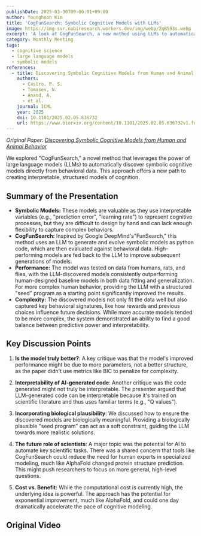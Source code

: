 ```yaml
---
publishDate: 2025-03-30T09:00:01+09:00
author: Younghoon Kim
title: 'CogFunSearch: Symbolic Cognitive Models with LLMs'
image: https://img-svr.nabiresearch.workers.dev/img/webp/ZqB593s.webp
excerpt: 'A look at CogFunSearch, a new method using LLMs to automatically discover symbolic cognitive models from human and animal behavior.'
category: Monthly Meeting
tags:
  - cognitive science
  - large language models
  - symbolic models
references:
  - title: Discovering Symbolic Cognitive Models from Human and Animal Behavior
    authors:
      - Castro, P. S.
      - Tomasev, N.
      - Anand, A.
      - et al.
    journal: ICML
    year: 2025
    doi: 10.1101/2025.02.05.636732
    url: https://www.biorxiv.org/content/10.1101/2025.02.05.636732v1.full
---
```



_Original Paper: [Discovering Symbolic Cognitive Models from Human and Animal Behavior](https://www.biorxiv.org/content/10.1101/2025.02.05.636732v1.full)_

We explored "CogFunSearch," a novel method that leverages the power of large
language models (LLMs) to automatically discover symbolic cognitive models
directly from behavioral data. This approach offers a new path to creating
interpretable, structured models of cognition.

## Summary of the Presentation

- **Symbolic Models:** These models are valuable as they use interpretable
  variables (e.g., "prediction error", "learning rate") to represent cognitive
  processes, but they are difficult to design by hand and can lack enough
  flexibility to capture complex behaviors.
- **CogFunSearch:** Inspired by Google DeepMind's"FunSearch," this method uses an
  LLM to generate and evolve symbolic models as python code, which are then
  evaluated against behavioral data. High-performing models are fed back to the
  LLM to improve subsequent generations of models.
- **Performance:** The model was tested on data from humans, rats, and flies, with
  the LLM-discovered models consistently outperforming human-designed baseline
  models in both data fitting and generalization. For more complex human behavior,
  providing the LLM with a structured "seed" program as a starting point
  significantly improved the results.
- **Complexity:** The discovered models not only fit the data well but also captured
  key behavioral signatures, like how rewards and previous choices influence future
  decisions. While more accurate models tended to be more complex, the system
  demonstrated an ability to find a good balance between predictive power and
  interpretability.

## Key Discussion Points

1. **Is the model truly better?**: A key critique was that the model's improved
   performance might be due to more parameters, not a better structure, as the
   paper didn't use metrics like BIC to penalize for complexity.

2. **Interpretability of AI-generated code**: Another critique was the code
   generated might not truly be interpretable. The presenter argued that
   LLM-generated code can be interpretable because it's trained on scientific
   literature and thus uses familiar terms (e.g., "Q values").

3. **Incorporating biological plausibility**: We discussed how to ensure the
   discovered models are biologically meaningful. Providing a biologically
   plausible "seed program" can act as a soft constraint, guiding the LLM towards
   more realistic solutions.

4. **The future role of scientists**: A major topic was the potential for AI to
   automate key scientific tasks. There was a shared concern that tools like
   CogFunSearch could reduce the need for human experts in specialized modeling,
   much like AlphaFold changed protein structure prediction. This might push
   researchers to focus on more general, high-level questions.

5. **Cost vs. Benefit:** While the computational cost is currently high, the
   underlying idea is powerful. The approach has the potential for exponential
   improvement, much like AlphaFold, and could one day dramatically accelerate
   the pace of cognitive modeling.

## Original Video

<YouTube
  id="zreS289rr78"
  title="Discovering Symbolic Cognitive Models from
Human and Animal Behavior"
/>
